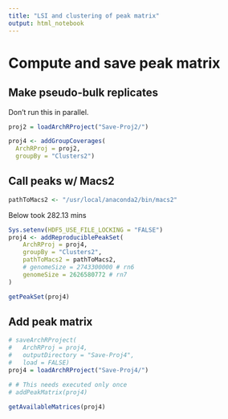 ```yaml
---
title: "LSI and clustering of peak matrix"
output: html_notebook
---
```


# Compute and save peak matrix

## Make pseudo-bulk replicates

Don't run this in parallel.

```r
proj2 = loadArchRProject("Save-Proj2/")

proj4 <- addGroupCoverages(
  ArchRProj = proj2,
  groupBy = "Clusters2")
```

## Call peaks w/ Macs2

```r
pathToMacs2 <- "/usr/local/anaconda2/bin/macs2"
```

Below took 282.13 mins

```r
Sys.setenv(HDF5_USE_FILE_LOCKING = "FALSE")
proj4 <- addReproduciblePeakSet(
    ArchRProj = proj4, 
    groupBy = "Clusters2",
    pathToMacs2 = pathToMacs2,
    # genomeSize = 2743300000 # rn6
    genomeSize = 2626580772 # rn7
)

getPeakSet(proj4)
```

## Add peak matrix

```r
# saveArchRProject(
#   ArchRProj = proj4,
#   outputDirectory = "Save-Proj4",
#   load = FALSE)
proj4 = loadArchRProject("Save-Proj4/")

# # This needs executed only once
# addPeakMatrix(proj4)

getAvailableMatrices(proj4)
```
